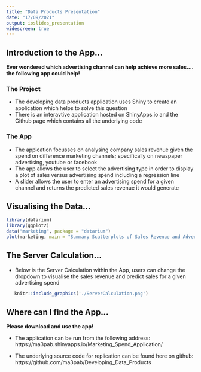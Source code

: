 ```yaml
---
title: "Data Products Presentation"
date: "17/09/2021"
output: ioslides_presentation
widescreen: true
---
```



## Introduction to the App... {data-background=#D3D3D3 .smaller}

<b>Ever wondered which advertising channel can help achieve more sales.... the following app could help!</b> 

### The Project
- The developing data products application uses Shiny to create an application which helps to solve this question
- There is an interavtive application hosted on ShinyApps.io and the Github page which contains all the underlying code

### The App 
- The applcation focusses on analysing company sales revenue given the spend on difference marketing channels; specifically on newspaper advertising, youtube or facebook
- The app allows the user to select the advertising type in order to display a plot of sales versus advertising spend including a regression line
- A slider allows the user to enter an advertising spend for a given channel and returns the predicted sales revenue it would generate



## Visualising the Data... {data-background=#D3D3D3 .smaller} 

```r
library(datarium) 
library(ggplot2)
data("marketing", package = "datarium")
plot(marketing, main = "Summary Scatterplots of Sales Revenue and Advertising Spend by Channel")
```

## The Server Calculation... {data-background=#D3D3D3}
- Below is the Server Calculation within the App, users can change the dropdown to visualise the sales revenue and predict sales for a given advertising spend

```r
   knitr::include_graphics('./ServerCalculation.png')
```


## Where can I find the App... {data-background=#D3D3D3}

<b> Please download and use the app! </b>

- The application can be run from the following address:
https://ma3pab.shinyapps.io/Marketing_Spend_Application/

- The underlying source code for replication can be found here on github:
https://github.com/ma3pab/Developing_Data_Products


